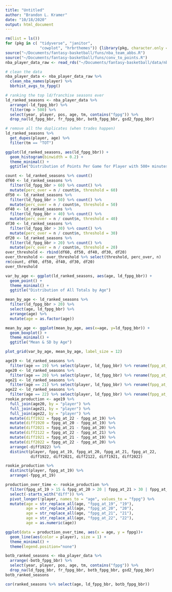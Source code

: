 ```yaml
---
title: "Untitled"
author: "Brandon L. Kramer"
date: "10/18/2020"
output: html_document
---
```


```r
rm(list = ls())
for (pkg in c( "tidyverse", "janitor", 
               "cowplot", "hrbrthemes")) {library(pkg, character.only = TRUE)}
source("~/Documents/fantasy-basketball/funs/nba_team_abbs.R")
source("~/Documents/fantasy-basketball/funs/conv_to_points.R")
nba_player_data_raw <- read_rds("~/Documents/fantasy-basketball/data/nba_player_data/nba_player_season/nba_stats_19502019.Rds")

# clean the data 
nba_player_data <- nba_player_data_raw %>% 
  clean_nba_names(player) %>% 
  bbrhist_avgs_to_fppg()

# ranking the top ld/franchise seasons ever 
ld_ranked_seasons <- nba_player_data %>% 
  arrange(-ld_fppg_bbr) %>% 
  filter(mp > 500) %>%
  select(year, player, pos, age, tm, contains("fppg")) %>% 
  drop_na(ld_fppg_bbr, fr_fppg_bbr, botb_fppg_bbr, gsd2_fppg_bbr)

# remove all the duplicates (when trades happen)
ld_ranked_seasons %>% 
  get_dupes(player, age) %>% 
  filter(tm == "TOT") 
```

```r
ggplot(ld_ranked_seasons, aes(ld_fppg_bbr)) +
  geom_histogram(binwidth = 0.2) +
  theme_minimal() +
  ggtitle("Distribution of Points Per Game for Player with 500+ minutes (1980-2019)") 
```
```r
count <- ld_ranked_seasons %>% count()
df60 <- ld_ranked_seasons %>% 
  filter(ld_fppg_bbr > 60) %>% count() %>% 
  mutate(perc_over = n / count$n, threshold = 60)
df50 <- ld_ranked_seasons %>% 
  filter(ld_fppg_bbr > 50) %>% count() %>% 
  mutate(perc_over = n / count$n, threshold = 50)
df40 <- ld_ranked_seasons %>% 
  filter(ld_fppg_bbr > 40) %>% count() %>% 
  mutate(perc_over = n / count$n, threshold = 40)
df30 <- ld_ranked_seasons %>% 
  filter(ld_fppg_bbr > 30) %>% count() %>% 
  mutate(perc_over = n / count$n, threshold = 30)
df20 <- ld_ranked_seasons %>% 
  filter(ld_fppg_bbr > 20) %>% count() %>% 
  mutate(perc_over = n / count$n, threshold = 20)
over_threshold <- rbind(df60, df50, df40, df30, df20)
over_threshold <- over_threshold %>% select(threshold, perc_over, n)
rm(count, df60, df50, df40, df30, df20)
over_threshold
```

```r
var_by_age <- ggplot(ld_ranked_seasons, aes(age, ld_fppg_bbr)) +
  geom_point() + 
  theme_minimal() +
  ggtitle("Distribution of All Totals by Age")

mean_by_age <- ld_ranked_seasons %>% 
  filter(ld_fppg_bbr > 20) %>%
  select(age, ld_fppg_bbr) %>% 
  arrange(age) %>% 
  mutate(age = as.factor(age))

mean_by_age <- ggplot(mean_by_age, aes(x=age, y=ld_fppg_bbr)) + 
  geom_boxplot() +
  theme_minimal() +
  ggtitle("Mean & SD by Age")

plot_grid(var_by_age, mean_by_age, label_size = 12)
```
```r
age19 <- ld_ranked_seasons %>% 
  filter(age == 19) %>% select(player, ld_fppg_bbr) %>% rename(fppg_at_19 = ld_fppg_bbr)
age20 <- ld_ranked_seasons %>% 
  filter(age == 20) %>% select(player, ld_fppg_bbr) %>% rename(fppg_at_20 = ld_fppg_bbr)
age21 <- ld_ranked_seasons %>% 
  filter(age == 21) %>% select(player, ld_fppg_bbr) %>% rename(fppg_at_21 = ld_fppg_bbr)
age22 <- ld_ranked_seasons %>% 
  filter(age == 22) %>% select(player, ld_fppg_bbr) %>% rename(fppg_at_22 = ld_fppg_bbr)
rookie_production <- age19 %>% 
  full_join(age20, by = "player") %>% 
  full_join(age21, by = "player") %>% 
  full_join(age22, by = "player") %>% 
  mutate(diff1922 = fppg_at_22 - fppg_at_19) %>%
  mutate(diff1920 = fppg_at_20 - fppg_at_19) %>% 
  mutate(diff2021 = fppg_at_21 - fppg_at_20) %>% 
  mutate(diff2122 = fppg_at_22 - fppg_at_21) %>%
  mutate(diff1921 = fppg_at_21 - fppg_at_19) %>%
  mutate(diff2022 = fppg_at_22 - fppg_at_20) %>% 
  arrange(-diff1922) %>% 
  distinct(player, fppg_at_19, fppg_at_20, fppg_at_21, fppg_at_22,
           diff1922, diff2021, diff2122, diff1921, diff2022)

rookie_production %>% 
  distinct(player, fppg_at_19) %>% 
  arrange(-fppg_at_19)
```
```r
production_over_time <- rookie_production %>% 
  filter(fppg_at_19 > 15 & fppg_at_20 > 20 | fppg_at_21 > 30 | fppg_at_22 > 40) %>% 
  select(-starts_with("diff")) %>%
  pivot_longer(!player, names_to = "age", values_to = "fppg") %>% 
  mutate(age = str_replace_all(age, "fppg_at_19", "19"),
         age = str_replace_all(age, "fppg_at_20", "20"),
         age = str_replace_all(age, "fppg_at_21", "21"),
         age = str_replace_all(age, "fppg_at_22", "22"),
         age = as.numeric(age))

ggplot(data = production_over_time, aes(x = age, y = fppg))+
  geom_line(aes(color = player), size = 1) + 
  theme_minimal() +
  theme(legend.position="none")
```





```r
botb_ranked_seasons <- nba_player_data %>% 
  arrange(-botb_fppg_bbr) %>% 
  select(year, player, pos, age, tm, contains("fppg")) %>% 
  drop_na(ld_fppg_bbr, fr_fppg_bbr, botb_fppg_bbr, gsd2_fppg_bbr)
botb_ranked_seasons
```







```r

cor(ranked_seasons %>% select(age, ld_fppg_bbr, botb_fppg_bbr))

```

























